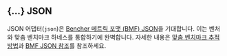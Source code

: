 
## \{...\} JSON

JSON 어댑터(`json`)은 [Bencher 메트릭 포맷 (BMF) JSON][bmf]을 기대합니다.
이는 벤처와 맞춤 벤치마크 하네스를 통합하기에 완벽합니다.
자세한 내용은 [맞춤 벤치마크 추적 방법][custom benchmarks]과
[BMF JSON 참조][bmf]를 참조하세요.

<BencherMock />

[bmf]: /ko/docs/reference/bencher-metric-format/
[bencher run]: /ko/docs/explanation/bencher-run/#benchmark-command
[custom benchmarks]: /ko/docs/how-to/track-custom-benchmarks/